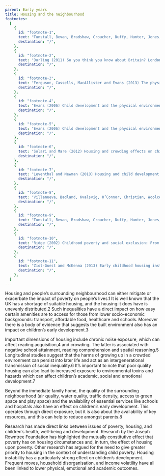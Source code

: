 ```yaml
---
parent: Early years
title: Housing and the neighbourhood
footnotes:
  [
    {
      id: "footnote-1",
      text: "Tunstall, Bevan, Bradshaw, Croucher, Duffy, Hunter, Jones, Rugg, Wallace, and Wilcox (2013) The links between housing and poverty an evidence review. The Joseph Rowntree Foundation.",
      destination: "/",
    },
    {
      id: "footnote-2",
      text: "Dorling (2011) So you think you know about Britain? London: Constable.",
      destination: "/",
    },
    {
      id: "footnote-3",
      text: "Ferguson, Cassells, MacAllister and Evans (2013) The physical environment and child development: An international review. International Journal of Psychology.",
      destination: "/",
    },
    {
      id: "footnote-4",
      text: "Evans (2006) Child development and the physical environment. Annual review of psychology.",
      destination: "/",
    },
    {
      id: "footnote-5",
      text: "Evans (2006) Child development and the physical environment. Annual review of psychology.",
      destination: "/",
    },
    {
      id: "footnote-6",
      text: "Solari and Mare (2012) Housing and crowding effects on children’s wellbeing. Social science research.",
      destination: "/",
    },
    {
      id: "footnote-7",
      text: "Leventhal and Newman (2010) Housing and child development. Children and Youth Services.",
      destination: "/",
    },
    {
      id: "footnote-8",
      text: "Villanueva, Badland, Kvalsvig, O’Connor, Christian, Woolcock, Giles-Corti, Goldfeld (2016) Can the neighbourhood built environment make a difference in children’s development? Building the research agenda to create evidence for place-based children’s policy. Academic paediatrics.",
      destination: "/",
    },
    {
      id: "footnote-9",
      text: "Tunstall, Bevan, Bradshaw, Croucher, Duffy, Hunter, Jones, Rugg, Wallace, and Wilcox (2013) The links between housing and poverty an evidence review. The Joseph Rowntree Foundation.",
      destination: "/",
    },
    {
      id: "footnote-10",
      text: "Ridge (2002) Childhood poverty and social exclusion: From a child’s perspective. Bristol Policy Press; Ridge (2009) Living with poverty: A review of the literature on children’s and families’ experiences of poverty. Department for Work and pensions report; Ridge (2011) The everyday costs of poverty in childhood: A review of qualitative research exploring the lives and experiences of low-income children in the UK. Children & Society.",
      destination: "/",
    },
    {
      id: "footnote-11",
      text: "Ziol-Guest and McKenna (2013) Early childhood housing instability and school readiness. Child Development; Coley, Lynch, and Kull (2015) Early exposure to environmental chaos and children’s physical and mental health; Garrett-Peters, Mokrova, Vernon-Feagans, Willoughby, Pan (2016) The role of household chaos in understanding relations between early poverty and chilren’s academic achievement. Early Child Research Quarterly.",
      destination: "/",
    },
  ]
---
```



Housing and people’s surrounding neighbourhood can either mitigate or exacerbate the impact
of poverty on people’s lives.<FootnoteLink linkId="footnote-1">1</FootnoteLink> It is well 
known that the UK has a shortage of suitable housing, and the housing it does have is unevenly
 distributed.<FootnoteLink linkId="footnote-2">2</FootnoteLink> Such inequalities have a direct impact
on how easy certain amenities are to access for those from lower socio-economic backgrounds:
transport, affordable food, healthcare and schools. Moreover there is a body of evidence that
suggests the built environment also has an impact on children’s early 
development.<FootnoteLink linkId="footnote-3">3</FootnoteLink>

<LifeStageImage imageName="housing-and-neighbourhood-1.jpg" />

Important dimensions of housing include chronic noise exposure, which can affect reading
acquisition,<FootnoteLink linkId="footnote-4">4</FootnoteLink> and crowding. The latter is 
associated with negative school attainment, reading comprehension and spatial 
reasoning.<FootnoteLink linkId="footnote-5">5</FootnoteLink> Longitudinal studies suggest that the harms
of growing up in a crowded environment can persist into later life and act as an intergenerational
transmission of social inequality.<FootnoteLink linkId="footnote-6">6</FootnoteLink> It’s 
important to note that poor quality housing can also lead to increased exposure to environmental 
toxins and hazards which can affect children’s academic, social and emotional 
development.<FootnoteLink linkId="footnote-7">7</FootnoteLink>

Beyond the immediate family home, the quality of the surrounding neighbourhood
(air quality, water quality, traffic density, access to green space and play space) and
the availability of essential services like schools and hospitals also have an effect on
children’s early development. This operates through direct exposure, but it is also about
the availability of key resources, and this can help to reduce amongst 
parents.<FootnoteLink linkId="footnote-8">8</FootnoteLink>

<LifeStageImage imageName="housing-and-neighbourhood-2.jpg" />

Research has made direct links between issues of poverty, housing, and children’s health,
well-being and development. Research by the Joseph Rowntree Foundation has highlighted the
mutually constitutive effect that poverty has on housing circumstances and, in turn, the
effect of housing upon poverty. Other research has argued for the need to give greater
priority to housing in the context of understanding child poverty. Housing instability
has a particularly strong effect on children’s development. Frequent moves, household
disorganisation, and income volatility have all been linked to lower physical, emotional
and academic outcomes.
